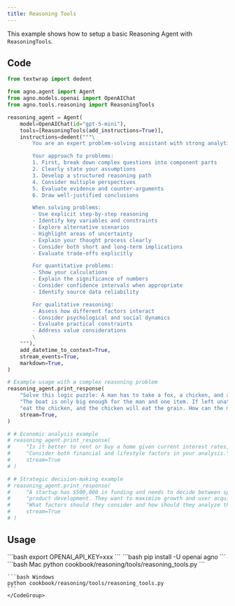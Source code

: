 ```yaml
---
title: Reasoning Tools
---
```


This example shows how to setup a basic Reasoning Agent with `ReasoningTools`.


## Code

```python cookbook/reasoning/tools/reasoning_tools.py
from textwrap import dedent

from agno.agent import Agent
from agno.models.openai import OpenAIChat
from agno.tools.reasoning import ReasoningTools

reasoning_agent = Agent(
    model=OpenAIChat(id="gpt-5-mini"),
    tools=[ReasoningTools(add_instructions=True)],
    instructions=dedent("""\
        You are an expert problem-solving assistant with strong analytical skills! 🧠

        Your approach to problems:
        1. First, break down complex questions into component parts
        2. Clearly state your assumptions
        3. Develop a structured reasoning path
        4. Consider multiple perspectives
        5. Evaluate evidence and counter-arguments
        6. Draw well-justified conclusions

        When solving problems:
        - Use explicit step-by-step reasoning
        - Identify key variables and constraints
        - Explore alternative scenarios
        - Highlight areas of uncertainty
        - Explain your thought process clearly
        - Consider both short and long-term implications
        - Evaluate trade-offs explicitly

        For quantitative problems:
        - Show your calculations
        - Explain the significance of numbers
        - Consider confidence intervals when appropriate
        - Identify source data reliability

        For qualitative reasoning:
        - Assess how different factors interact
        - Consider psychological and social dynamics
        - Evaluate practical constraints
        - Address value considerations
        \
    """),
    add_datetime_to_context=True,
    stream_events=True,
    markdown=True,
)

# Example usage with a complex reasoning problem
reasoning_agent.print_response(
    "Solve this logic puzzle: A man has to take a fox, a chicken, and a sack of grain across a river. "
    "The boat is only big enough for the man and one item. If left unattended together, the fox will "
    "eat the chicken, and the chicken will eat the grain. How can the man get everything across safely?",
    stream=True,
)

# # Economic analysis example
# reasoning_agent.print_response(
#     "Is it better to rent or buy a home given current interest rates, inflation, and market trends? "
#     "Consider both financial and lifestyle factors in your analysis.",
#     stream=True
# )

# # Strategic decision-making example
# reasoning_agent.print_response(
#     "A startup has $500,000 in funding and needs to decide between spending it on marketing or "
#     "product development. They want to maximize growth and user acquisition within 12 months. "
#     "What factors should they consider and how should they analyze this decision?",
#     stream=True
# )
```

## Usage

<Steps>
  <Snippet file="create-venv-step.mdx" />

  <Step title="Set your API key">
    ```bash
    export OPENAI_API_KEY=xxx
    ```
  </Step>

  <Step title="Install libraries">
    ```bash
    pip install -U openai agno
    ```
  </Step>

  <Step title="Run Example">
    <CodeGroup>
    ```bash Mac
    python cookbook/reasoning/tools/reasoning_tools.py
    ```

    ```bash Windows
    python cookbook/reasoning/tools/reasoning_tools.py
    ```
    </CodeGroup>
  </Step>
</Steps>
